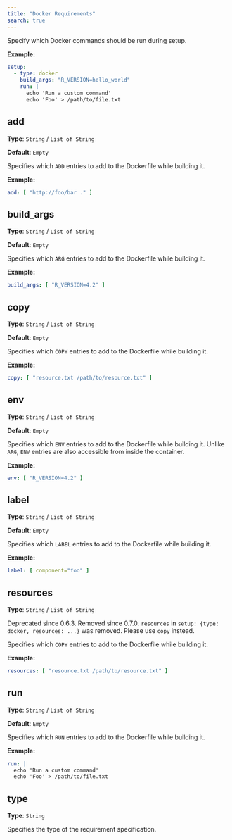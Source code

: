 ```yaml
---
title: "Docker Requirements"
search: true
---
```


Specify which Docker commands should be run during setup.

**Example:**

```yaml
setup:
  - type: docker
    build_args: "R_VERSION=hello_world"
    run: |
      echo 'Run a custom command'
      echo 'Foo' > /path/to/file.txt
```

## add

**Type**: `String` / `List of String`

**Default**: `Empty`

Specifies which `ADD` entries to add to the Dockerfile while building it.

**Example:**

```yaml
add: [ "http://foo/bar ." ]
```

## build_args

**Type**: `String` / `List of String`

**Default**: `Empty`

Specifies which `ARG` entries to add to the Dockerfile while building it.

**Example:**

```yaml
build_args: [ "R_VERSION=4.2" ]
```

## copy

**Type**: `String` / `List of String`

**Default**: `Empty`

Specifies which `COPY` entries to add to the Dockerfile while building it.

**Example:**

```yaml
copy: [ "resource.txt /path/to/resource.txt" ]
```

## env

**Type**: `String` / `List of String`

**Default**: `Empty`

Specifies which `ENV` entries to add to the Dockerfile while building it. Unlike `ARG`, `ENV` entries are also accessible from inside the container.

**Example:**

```yaml
env: [ "R_VERSION=4.2" ]
```

## label

**Type**: `String` / `List of String`

**Default**: `Empty`

Specifies which `LABEL` entries to add to the Dockerfile while building it.

**Example:**

```yaml
label: [ component="foo" ]
```

## resources

**Type**: `String` / `List of String`

::: {.callout-warning}
Deprecated since 0.6.3. 
Removed since 0.7.0. `resources` in `setup: {type: docker, resources: ...}` was removed. Please use `copy` instead.
:::
Specifies which `COPY` entries to add to the Dockerfile while building it.

**Example:**

```yaml
resources: [ "resource.txt /path/to/resource.txt" ]
```

## run

**Type**: `String` / `List of String`

**Default**: `Empty`

Specifies which `RUN` entries to add to the Dockerfile while building it.

**Example:**

```yaml
run: |
  echo 'Run a custom command'
  echo 'Foo' > /path/to/file.txt
```

## type

**Type**: `String`

Specifies the type of the requirement specification.
